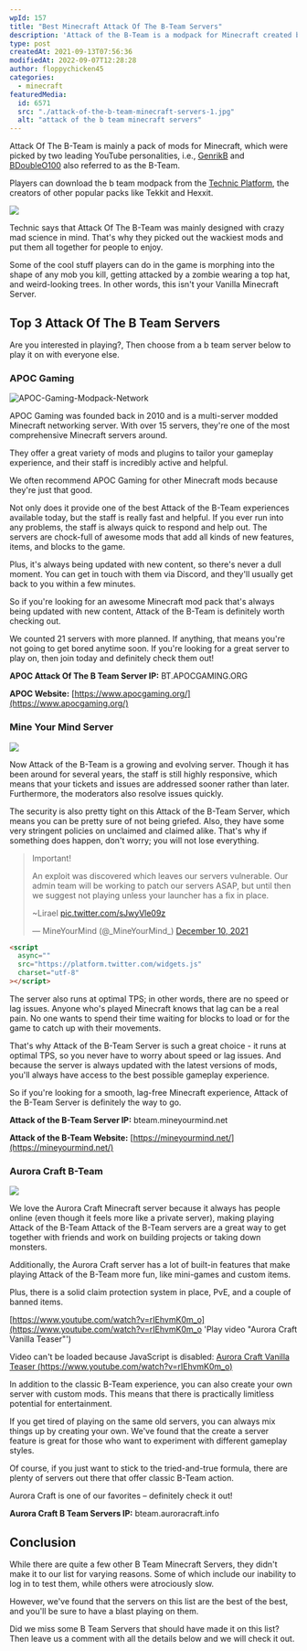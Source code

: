 ```yaml
---
wpId: 157
title: "Best Minecraft Attack Of The B-Team Servers"
description: 'Attack of the B-Team is a modpack for Minecraft created by two YouTube personalities, known as "theBdoubleo100" and Generikb on their channel.'
type: post
createdAt: 2021-09-13T07:56:36
modifiedAt: 2022-09-07T12:28:28
author: floppychicken45
categories:
  - minecraft
featuredMedia:
  id: 6571
  src: "./attack-of-the-b-team-minecraft-servers-1.jpg"
  alt: "attack of the b team minecraft servers"
---
```


Attack Of The B-Team is mainly a pack of mods for Minecraft, which were picked by two leading YouTube personalities, i.e., [GenrikB](https://www.youtube.com/channel/UCJTWU5K7kl9EE109HBeoldA) and [BDoubleO100](https://www.youtube.com/c/bdoubleo) also referred to as the B-Team.

Players can download the b team modpack from the [Technic Platform](https://www.technicpack.net/modpack/attack-of-the-bteam.552556), the creators of other popular packs like Tekkit and Hexxit.

![](attack-of-the-b-team-servers-for-minecraft.jpg)

Technic says that Attack Of The B-Team was mainly designed with crazy mad science in mind. That's why they picked out the wackiest mods and put them all together for people to enjoy.

Some of the cool stuff players can do in the game is morphing into the shape of any mob you kill, getting attacked by a zombie wearing a top hat, and weird-looking trees. In other words, this isn't your Vanilla Minecraft Server.

## Top 3 Attack Of The B Team Servers

Are you interested in playing?, Then choose from a b team server below to play it on with everyone else.

### APOC Gaming

![APOC-Gaming-Modpack-Network](APOC-Gaming-Modpack-Network.jpg)

APOC Gaming was founded back in 2010 and is a multi-server modded Minecraft networking server. With over 15 servers, they're one of the most comprehensive Minecraft servers around.

They offer a great variety of mods and plugins to tailor your gameplay experience, and their staff is incredibly active and helpful.

We often recommend APOC Gaming for other Minecraft mods because they're just that good.

Not only does it provide one of the best Attack of the B-Team experiences available today, but the staff is really fast and helpful. If you ever run into any problems, the staff is always quick to respond and help out. The servers are chock-full of awesome mods that add all kinds of new features, items, and blocks to the game.

Plus, it's always being updated with new content, so there's never a dull moment. You can get in touch with them via Discord, and they'll usually get back to you within a few minutes.

So if you're looking for an awesome Minecraft mod pack that's always being updated with new content, Attack of the B-Team is definitely worth checking out.

We counted 21 servers with more planned. If anything, that means you're not going to get bored anytime soon. If you're looking for a great server to play on, then join today and definitely check them out!

**APOC Attack Of The B Team Server IP:** BT.APOCGAMING.ORG

**APOC Website:** [https://www.apocgaming.org/](https://www.apocgaming.org/)

### Mine Your Mind Server

![](Attack-of-the-B-Team-Server.jpg)

Now Attack of the B-Team is a growing and evolving server. Though it has been around for several years, the staff is still highly responsive, which means that your tickets and issues are addressed sooner rather than later. Furthermore, the moderators also resolve issues quickly.

The security is also pretty tight on this Attack of the B-Team Server, which means you can be pretty sure of not being griefed. Also, they have some very stringent policies on unclaimed and claimed alike. That's why if something does happen, don't worry; you will not lose everything.

> Important!
>
> An exploit was discovered which leaves our servers vulnerable. Our admin team will be working to patch our servers ASAP, but until then we suggest not playing unless your launcher has a fix in place.
>
> ~Lirael [pic.twitter.com/sJwyVle09z](https://t.co/sJwyVle09z)
>
> — MineYourMind (@\_MineYourMind\_) [December 10, 2021](https://twitter.com/_MineYourMind_/status/1469371714614317061?ref_src=twsrc%5Etfw)

```html
<script
  async=""
  src="https://platform.twitter.com/widgets.js"
  charset="utf-8"
></script>
```

The server also runs at optimal TPS; in other words, there are no speed or lag issues. Anyone who's played Minecraft knows that lag can be a real pain. No one wants to spend their time waiting for blocks to load or for the game to catch up with their movements.

That's why Attack of the B-Team Server is such a great choice - it runs at optimal TPS, so you never have to worry about speed or lag issues. And because the server is always updated with the latest versions of mods, you'll always have access to the best possible gameplay experience.

So if you're looking for a smooth, lag-free Minecraft experience, Attack of the B-Team Server is definitely the way to go.

**Attack of the B-Team Server IP:** bteam.mineyourmind.net

**Attack of the B-Team Website:** [https://mineyourmind.net/](https://mineyourmind.net/)

### Aurora Craft B-Team

![](B-Team-Player-Builds.jpg)

We love the Aurora Craft Minecraft server because it always has people online (even though it feels more like a private server), making playing Attack of the B-Team Attack of the B-Team servers are a great way to get together with friends and work on building projects or taking down monsters.

Additionally, the Aurora Craft server has a lot of built-in features that make playing Attack of the B-Team more fun, like mini-games and custom items.

Plus, there is a solid claim protection system in place, PvE, and a couple of banned items.

[https://www.youtube.com/watch?v=rIEhvmK0m_o](https://www.youtube.com/watch?v=rIEhvmK0m_o 'Play video "Aurora Craft Vanilla Teaser"')

Video can't be loaded because JavaScript is disabled: [Aurora Craft Vanilla Teaser (https://www.youtube.com/watch?v=rIEhvmK0m_o)](https://www.youtube.com/watch?v=rIEhvmK0m_o "Aurora Craft Vanilla Teaser")

In addition to the classic B-Team experience, you can also create your own server with custom mods. This means that there is practically limitless potential for entertainment.

If you get tired of playing on the same old servers, you can always mix things up by creating your own. We've found that the create a server feature is great for those who want to experiment with different gameplay styles.

Of course, if you just want to stick to the tried-and-true formula, there are plenty of servers out there that offer classic B-Team action.

Aurora Craft is one of our favorites – definitely check it out!

**Aurora Craft B Team Servers IP:** bteam.auroracraft.info

## Conclusion

While there are quite a few other B Team Minecraft Servers, they didn't make it to our list for varying reasons. Some of which include our inability to log in to test them, while others were atrociously slow.

However, we've found that the servers on this list are the best of the best, and you'll be sure to have a blast playing on them.

Did we miss some B Team Servers that should have made it on this list? Then leave us a comment with all the details below and we will check it out.
